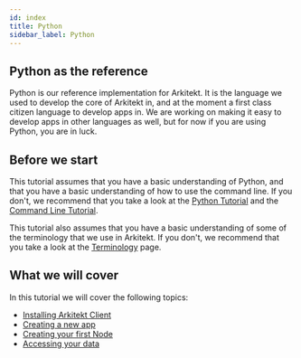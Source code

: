 ```yaml
---
id: index
title: Python
sidebar_label: Python
---
```


## Python as the reference

Python is our reference implementation for Arkitekt. It is the language we used to develop the core of Arkitekt in, and at the moment a first class citizen language to develop apps in. We are working on making it easy to develop apps in other languages as well, but for now if you are using Python, you are in luck.

## Before we start

This tutorial assumes that you have a basic understanding of Python, and that you have a basic understanding of how to use the command line. If you don't, we recommend that you take a look at the [Python Tutorial](https://docs.python.org/3/tutorial/index.html) and the [Command Line Tutorial](https://www.makeuseof.com/tag/a-beginners-guide-to-the-command-line/).

This tutorial also assumes that you have a basic understanding of some of the terminology that we use in Arkitekt. If you don't, we recommend that you take a look at the [Terminology](/docs/design/terminology/why.md) page.

## What we will cover

In this tutorial we will cover the following topics:

- [Installing Arkitekt Client](#installing-arkitekt)
- [Creating a new app](#creating-a-new-app)
- [Creating your first Node](#creating-your-first-node)
- [Accessing your data](#accessing-the-data)



